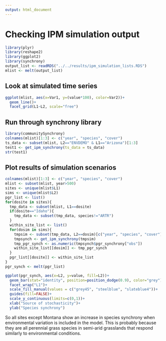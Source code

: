 ```yaml
---
output: html_document
---
```

# Checking IPM simulation output
```r
library(plyr)
library(reshape2)
library(ggplot2)
library(synchrony)
output_list <- readRDS("../../results/ipm_simulation_lists.RDS")
mlist <- melt(output_list)
```

## Look at simulated time series
```r
ggplot(mlist, aes(x=Var1, y=(value*100), color=Var2))+
  geom_line()+
  facet_grid(L1~L2, scale="free")
```

## Run through synchrony library
```r
library(communitySynchrony)
colnames(mlist)[1:3] <- c("year", "species", "cover")
ts_data <- subset(mlist, L2=="ENVDEMO" & L1=="Arizona")[1:3]
test1 <- get_ipm_synchrony(ts_data = ts_data)
str(test1)
```

## Plot results of simulation scenarios
```r
colnames(mlist)[1:3] <- c("year", "species", "cover")
mlist <- subset(mlist, year>500)
sites <- unique(mlist$L1)
sims <- unique(mlist$L2)
pgr_list <- list()
for(dosite in sites){
  tmp_data <- subset(mlist, L1==dosite)
  if(dosite=="Idaho"){
    tmp_data <- subset(tmp_data, species!="ARTR")
  }
  within_site_list <- list()
  for(dosim in sims){
    tmpsim <- subset(tmp_data, L2==dosim)[c("year", "species", "cover")]
    tmpsynch <- get_ipm_synchrony(tmpsim)
    tmp_pgr_synch <- as.numeric(tmpsynch$pgr_synchrony["obs"])
    within_site_list[[dosim]] <- tmp_pgr_synch
  }
  pgr_list[[dosite]] <- within_site_list
}
pgr_synch <- melt(pgr_list) 

ggplot(pgr_synch, aes(x=L2, y=value, fill=L2))+
  geom_bar(stat="identity", position=position_dodge(0.9), color="grey")+
  facet_wrap("L1")+
  scale_fill_manual(values = c("grey45", "steelblue", "slateblue4"))+
  guides(fill=FALSE)+
  scale_y_continuous(limits=c(0,1))+
  xlab("Source of stochasticity")+
  ylab("Species synchrony")

```

So all sites except Montana show an increase in species synchrony when environmental variation is included in the model. This is probably because they are all perennial grass species in semi-arid grasslands that respond similarly to environmental conditions.

